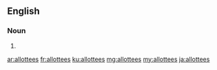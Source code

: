==English==

===Noun===
{{head|en|noun plural form}}

# {{plural of|allottee|lang=en}}

[[ar:allottees]]
[[fr:allottees]]
[[ku:allottees]]
[[mg:allottees]]
[[my:allottees]]
[[ja:allottees]]